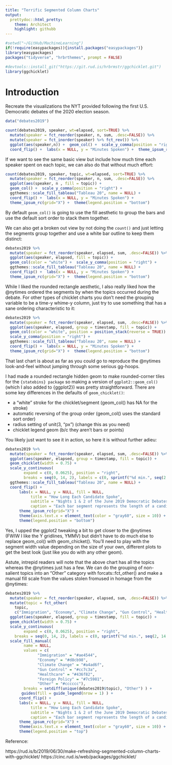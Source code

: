 ```yaml
---
title: "Terrific Segmented Column Charts"
output:
  prettydoc::html_pretty:
    theme: Architect
    highlight: githubb
---
```


```r
#setwd("~/GitHub/MachineLearning")
if(!require(easypackages)){install.packages("easypackages")}
library(easypackages)
packages("tidyverse", "hrbrthemes", prompt = FALSE)

#devtools::install_git("https://git.rud.is/hrbrmstr/ggchicklet.git")
library(ggchicklet)
```

# Introduction

Recreate the visualizations the NYT provided following the first U.S. Democratic debates of the 2020 election season.

```r
data("debates2019")

count(debates2019, speaker, wt=elapsed, sort=TRUE) %>%
  mutate(speaker = fct_reorder(speaker, n, sum, .desc=FALSE)) %>%
  mutate(speaker = fct_inorder(speaker) %>% fct_rev()) %>%
  ggplot(aes(speaker,n)) +  geom_col() +  scale_y_comma(position = "right") +
  coord_flip() +  labs(x = NULL, y = "Minutes Spoken") +  theme_ipsum_rc(grid="X")
```

If we want to see the same basic view but include how much time each speaker spent on each topic, we can also do that without much effort:
```r
count(debates2019, speaker, topic, wt=elapsed, sort=TRUE) %>%
  mutate(speaker = fct_reorder(speaker, n, sum, .desc=FALSE)) %>%
  ggplot(aes(speaker, n , fill = topic)) +
  geom_col() +  scale_y_comma(position = "right") +
  ggthemes::scale_fill_tableau("Tableau 20", name = NULL) +
  coord_flip() +  labs(x = NULL, y = "Minutes Spoken") +
  theme_ipsum_rc(grid="X") +  theme(legend.position = "bottom")
```

By default `geom_col()` is going to use the fill aesthetic to group the bars and use the default sort order to stack them together.

We can also get a broken out view by not doing the `count()` and just letting the segments group together and use a white bar outline to keep them distinct:

```r
debates2019 %>%
  mutate(speaker = fct_reorder(speaker, elapsed, sum, .desc=FALSE)) %>%
  ggplot(aes(speaker, elapsed, fill = topic)) +
  geom_col(color = "white") +  scale_y_comma(position = "right") +
  ggthemes::scale_fill_tableau("Tableau 20", name = NULL) +
  coord_flip() +  labs(x = NULL, y = "Minutes Spoken") +
  theme_ipsum_rc(grid="X") +  theme(legend.position = "bottom")
```

While I liked the rounded rectangle aesthetic, I also really liked how the @nytimes ordered the segments by when the topics occurred during the debate. For other types of chicklet charts you don’t need the grouping variable to be a time-y whime-y column, just try to use something that has a sane ordering characteristic to it:

```r
debates2019 %>%
  mutate(speaker = fct_reorder(speaker, elapsed, sum, .desc=FALSE)) %>%
  ggplot(aes(speaker, elapsed, group = timestamp, fill = topic)) +
  geom_col(color = "white", position = position_stack(reverse = TRUE)) +
  scale_y_comma(position = "right") +
  ggthemes::scale_fill_tableau("Tableau 20", name = NULL) +
  coord_flip() +  labs(x = NULL, y = "Minutes Spoken") +
  theme_ipsum_rc(grid="X") +  theme(legend.position = "bottom")
```

That last chart is about as far as you could go to reproduce the @nytimes look-and-feel without jumping through some serious gg-hoops.

I had made a rounded rectangle hidden geom to make rounded-corner tiles for the `{statebins} package` so making a version of `ggplot2::geom_col()` (which I also added to {ggplot2}) was pretty straightforward. There are some key differences in the defaults of `geom_chicklet()`:

- a “white” stroke for the chicklet/segment (geom_col() has NA for the stroke)
- automatic reversing of the group order (geom_col() uses the standard sort order)
- radius setting of unit(3, "px") (change this as you need)
- chicklet legend geom (b/c they aren’t bars or points)

You likely just want to see it in action, so here it is without further adieu:

```r
debates2019 %>%
  mutate(speaker = fct_reorder(speaker, elapsed, sum, .desc=FALSE)) %>%
  ggplot(aes(speaker, elapsed, group = timestamp, fill = topic)) +
  geom_chicklet(width = 0.75) +
  scale_y_continuous(
        expand = c(0, 0.0625), position = "right",
        breaks = seq(0, 14, 2), labels = c(0, sprintf("%d min.", seq(2, 14, 2))) ) +
  ggthemes::scale_fill_tableau("Tableau 20", name = NULL) +
  coord_flip() +
      labs(x = NULL, y = NULL, fill = NULL,
           title = "How Long Each Candidate Spoke",
           subtitle = "Nights 1 & 2 of the June 2019 Democratic Debates",
           caption = "Each bar segment represents the length of a candidate’s response to a question.\n\nOriginals <https://www.nytimes.com/interactive/2019/admin/100000006581096.embedded.html?>\n<https://www.nytimes.com/interactive/2019/admin/100000006584572.embedded.html?>\nby @nytimes Weiyi Cai, Jason Kao, Jasmine C. Lee, Alicia Parlapiano and Jugal K. Patel") +
      theme_ipsum_rc(grid="X") +
      theme(axis.text.x = element_text(color = "gray60", size = 10)) +
      theme(legend.position = "bottom")
```

Yes, I upped the ggplot2 tweaking a bit to get closer to the @nytimes (FWIW I like the Y gridlines, YMMV) but didn’t have to do much else to replace geom_col() with geom_chicket(). You’ll need to play with the segment width value depending on the size of your own, different plots to get the best look (just like you do with any other geom).

Astute, intrepid readers will note that the above chart has all the topics whereas the @nytimes just has a few. We can do the grouping of non-salient topics into an “Other” category with forcats::fct_other() and make a manual fill scale from the values stolen fromused in homage from the @nytimes:

```r
debates2019 %>%
  mutate(speaker = fct_reorder(speaker, elapsed, sum, .desc=FALSE)) %>%
  mutate(topic = fct_other(
    topic,
    c("Immigration", "Economy", "Climate Change", "Gun Control", "Healthcare", "Foreign Policy")) ) %>%
  ggplot(aes(speaker, elapsed, group = timestamp, fill = topic)) +
  geom_chicklet(width = 0.75) +
  scale_y_continuous(
        expand = c(0, 0.0625), position = "right",
    breaks = seq(0, 14, 2), labels = c(0, sprintf("%d min.", seq(2, 14, 2)))  ) +
  scale_fill_manual(
        name = NULL,
        values = c(
              "Immigration" = "#ae4544",
              "Economy" = "#d8cb98",
              "Climate Change" = "#a4ad6f",
              "Gun Control" = "#cc7c3a",
              "Healthcare" = "#436f82",
              "Foreign Policy" = "#7c5981",
              "Other" = "#cccccc"),
        breaks = setdiff(unique(debates2019$topic), "Other") ) +
       guides(fill = guide_legend(nrow = 1) ) +
      coord_flip() +
      labs(x = NULL, y = NULL, fill = NULL,
           title = "How Long Each Candidate Spoke",
           subtitle = "Nights 1 & 2 of the June 2019 Democratic Debates",
           caption = "Each bar segment represents the length of a candidate’s response to a question.\n\nOriginals <https://www.nytimes.com/interactive/2019/admin/100000006581096.embedded.html?>\n<https://www.nytimes.com/interactive/2019/admin/100000006584572.embedded.html?>\nby @nytimes Weiyi Cai, Jason Kao, Jasmine C. Lee, Alicia Parlapiano and Jugal K. Patel") +
      theme_ipsum_rc(grid="X") +
      theme(axis.text.x = element_text(color = "gray60", size = 10)) +
      theme(legend.position = "top")
```

Reference:

https://rud.is/b/2019/06/30/make-refreshing-segmented-column-charts-with-ggchicklet/
https://cinc.rud.is/web/packages/ggchicklet/
